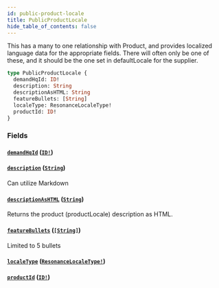 ```yaml
---
id: public-product-locale
title: PublicProductLocale
hide_table_of_contents: false
---
```



This has a many to one relationship with Product, and provides localized language data for the appropriate fields.
There will often only be one of these, and it should be the one set in defaultLocale for the supplier.

```graphql
type PublicProductLocale {
  demandHqId: ID!
  description: String
  descriptionAsHTML: String
  featureBullets: [String]
  localeType: ResonanceLocaleType!
  productId: ID!
}
```


### Fields

#### [`demandHqId`](#) ([`ID!`](/developers/demandhq-apis/storefront-api/graphql/reference/scalars/id))




#### [`description`](#) ([`String`](/developers/demandhq-apis/storefront-api/graphql/reference/scalars/string))

Can utilize Markdown


#### [`descriptionAsHTML`](#) ([`String`](/developers/demandhq-apis/storefront-api/graphql/reference/scalars/string))

Returns the product (productLocale) description as HTML.


#### [`featureBullets`](#) ([`[String]`](/developers/demandhq-apis/storefront-api/graphql/reference/scalars/string))

Limited to 5 bullets


#### [`localeType`](#) ([`ResonanceLocaleType!`](/developers/demandhq-apis/storefront-api/graphql/reference/enums/resonance-locale-type))




#### [`productId`](#) ([`ID!`](/developers/demandhq-apis/storefront-api/graphql/reference/scalars/id))






